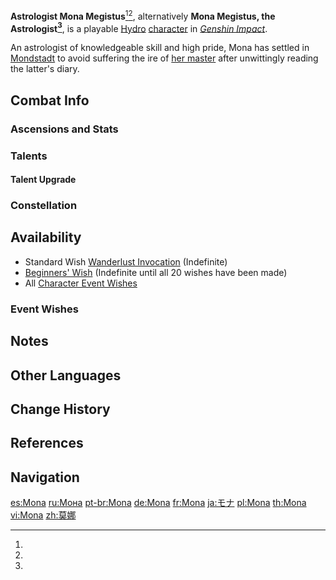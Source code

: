 {{CharacterTabs}}
{{Character Infobox
|image            = <gallery>
Character Mona Card.png|Card
Character Mona Full Wish.png|Wish
Character Mona Game.png|In Game
</gallery>

<!--Playable Character Information-->
|type             = Playable
|rarity           = 5
|weapon           = Catalyst
|element          = Hydro

<!--Character Information-->
|name             = Mona
|realname         = Astrologist Mona Megistus<ref name="Astrologist" group="Note">"Astrologist" is part of her name as demonstrated by the fact that the Chinese name includes {{Lang|mini=1|zh=阿斯托洛吉斯|zh_rm=Āsītuōluòjísī}}, the phonetic transcription of "Astrologist" into Chinese instead of the translation {{Lang|mini=1|zh=占星术士|zh_rm=Zhānxīng Shùshì|zh_tl=astrologist}}.</ref><ref name="OW">Official Genshin Impact Website: [https://genshin.hoyoverse.com/en/character/mondstadt?char=13 Mona]</ref>
Mona Megistus, the Astrologist<ref name="Astrologist" group="Note" /><ref name="quest">{{Ref/Quest|Immernachtreich Apokalypse (Part 1)}}</ref>

<!--Titles-->
|birthday         = August 31st
|constellation    = Astrolabos
|region           = Mondstadt
|affiliation      = Hexenzirkel
|affiliation2     = The Steambird
|dish             = Der Weisheit Letzter Schluss (Life)
|obtain           = [[Wishes]]
|releaseDate      = 2020-09-28

<!--Titles-->
|title            = Astral Reflection
|title2           = Enigmatic Astrologer

<!--Voice Actors-->
|voiceEN          = {{w|Felecia Angelle}}<ref name="Mona EN/JP">Twitter: [https://twitter.com/GenshinImpact/status/1326132498930176000 EN & JP VA Announcement]</ref>
|voiceCN          = [https://zh.moegirl.org.cn/陈婷婷 Chen Tingting ({{Lang|mini=1|zh=陈婷婷}})]<ref>Weibo: [https://weibo.com/6593199887/JkgyZvovk 全新角色演示-「莫娜：命运与生活」]</ref>
|voiceJP          = {{w|Konomi Kohara|Kohara Konomi ({{Lang|mini=1|ja=小原好美}})}}<ref name="Mona EN/JP" />
|voiceKR          = {{w|ko:우정신|Woo Jeong-sin ({{Lang|mini=1|ko=우정신}})}}<ref>Twitter: [https://twitter.com/genshinimpactkr/status/1326117796334366720 KR VA Announcement]</ref>
}}

'''Astrologist Mona Megistus'''<ref name="Astrologist" group="Note" /><ref name="OW" />, alternatively '''Mona Megistus, the Astrologist<ref name="quest" />''', is a playable [[Hydro]] [[character]] in ''[[Genshin Impact]]''.

An astrologist of knowledgeable skill and high pride, Mona has settled in [[Mondstadt]] to avoid suffering the ire of [[Mona's Master|her master]] after unwittingly reading the latter's diary.

==Combat Info==
===Ascensions and Stats===
{{Character Ascensions and Stats}}

===Talents===
{{Talent Table}}

====Talent Upgrade====
{{Talent Upgrade}}

===Constellation===
{{Constellation Table}}

==Availability==
*Standard Wish [[Wanderlust Invocation]] (Indefinite)
*[[Beginners' Wish]] (Indefinite until all 20 wishes have been made)
*All [[Character Event Wishes]]

===Event Wishes===
{{Featured}}

==Notes ==
{{Reflist|note=1}}

==Other Languages==
{{Other Languages
|default_hidden = 1
|en      = Mona
|zhs     = 莫娜
|zhs_rm  = Mònà
|zht     = 莫娜
|zht_rm  = Mònà
|ja      = モナ
|ja_rm   = Mona
|ko      = 모나
|ko_rm   = Mona
|es      = Mona
|fr      = Mona
|ru      = Мона
|th      = Mona
|vi      = Mona
|de      = Mona
|id      = Mona
|pt      = Mona
}}

==Change History==
{{Change History|1.0}}

==References==
{{Reflist}}

==Navigation==
{{Character Navbox}}

[[es:Mona]]
[[ru:Мона]]
[[pt-br:Mona]]
[[de:Mona]]
[[fr:Mona]]
[[ja:モナ]]
[[pl:Mona]]
[[th:Mona]]
[[vi:Mona]]
[[zh:莫娜]]